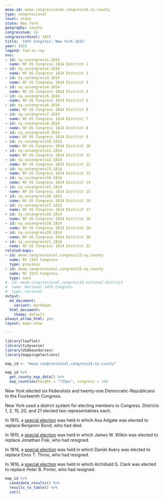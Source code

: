 ```yaml
---
meae-id: meae.congressional.congress14.ny.county
type: congressional
level: state
state: New York
geography: county
congressnum: 14
congressordinal: 14th
title: '14th Congress: New York 1815'
year: 1815
legend: fed-vs-rep
nnv:
- id: ny.uscongress1.1814
  name: NY US Congress 1814 District 1
- id: ny.uscongress2.1814
  name: NY US Congress 1814 District 2
- id: ny.uscongress3.1814
  name: NY US Congress 1814 District 3
- id: ny.uscongress4.1814
  name: NY US Congress 1814 District 4
- id: ny.uscongress5.1814
  name: NY US Congress 1814 District 5
- id: ny.uscongress6.1814
  name: NY US Congress 1814 District 6
- id: ny.uscongress7.1814
  name: NY US Congress 1814 District 7
- id: ny.uscongress8.1814
  name: NY US Congress 1814 District 8
- id: ny.uscongress9.1814
  name: NY US Congress 1814 District 9
- id: ny.uscongress10.1814
  name: NY US Congress 1814 District 10
- id: ny.uscongress11.1814
  name: NY US Congress 1814 District 11
- id: ny.uscongress12.1814
  name: NY US Congress 1815 District 12
- id: ny.uscongress13.1814
  name: NY US Congress 1814 District 13
- id: ny.uscongress14.1814
  name: NY US Congress 1814 District 14
- id: ny.uscongress15.1814
  name: NY US Congress 1814 District 15
- id: ny.uscongress16.1814
  name: NY US Congress 1814 District 16
- id: ny.uscongress17.1814
  name: NY US Congress 1814 District 17
- id: ny.uscongress18.1814
  name: NY US Congress 1814 District 18
- id: ny.uscongress19.1814
  name: NY US Congress 1814 District 19
- id: ny.uscongress20.1814
  name: NY US Congress 1814 District 20
- id: ny.uscongress21.1814
  name: NY US Congress 1814 District 21
related-maps:
- id: meae.congressional.congress13.ny.county
  name: NY 13th Congress
  type: previous
- id: meae.congressional.congress15.ny.county
  name: NY 15th Congress
  type: next
#- id: meae.congressional.congress14.national.district
#  name: National 14th Congress
#  type: national
output:
  md_document:
    variant: markdown
  html_document:
    theme: default
always_allow_html: yes
layout: maps-show

---
```


```r
library(leaflet)
library(tidyverse)
library(USAboundaries)
library(mappingelections)

map_id <- "meae.congressional.congress14.ny.county"
```

<div class="map">

```r
map_id %>%
  get_county_map_data() %>%
  map_counties(height = "725px", congress = 14)
```

</div>

New York elected six Federalists and twenty-one Democratic-Republicans to the Fourteenth Congress. 

New York used a district system for electing members to Congress. Districts 1, 2, 15, 20, and 21 elected two representatives each. 

In 1815, a [special election](https://elections.lib.tufts.edu/catalog/tufts:ny.uscongress12.special.1815) was held in which Asa Adgate was elected to replace Benjamin Bond, who had died. 

In 1815, a [special election](https://elections.lib.tufts.edu/catalog/tufts:ny.uscongress6.special.1815) was held in which James W. Wilkin was elected to replace Jonathan Fisk, who had resigned. 

In 1816, a [special election](https://elections.lib.tufts.edu/catalog/tufts:ny.uscongress20.special.1816) was held in which Daniel Avery was elected to replace Enos T. Throo, who had resigned. 

In 1816, a [special election](https://elections.lib.tufts.edu/catalog/tufts:ny.uscongress21.special.1816) was held in which Archibald S. Clark was elected to replace Peter B. Porter, who had resigned. 

<div class="results-table">

```r
map_id %>%
  candidate_results() %>%
  results_to_table() %>%
  cat()
```

</div>
